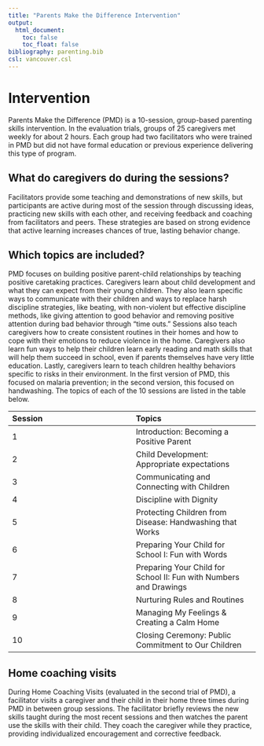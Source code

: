 ```yaml
---
title: "Parents Make the Difference Intervention"
output:
  html_document:
    toc: false
    toc_float: false
bibliography: parenting.bib
csl: vancouver.csl
---
```


# Intervention

Parents Make the Difference (PMD) is a 10-session, group-based parenting skills intervention. In the evaluation trials, groups of 25 caregivers met weekly for about 2 hours. Each group had two facilitators who were trained in PMD but did not have formal education or previous experience delivering this type of program. 

## What do caregivers do during the sessions? 

Facilitators provide some teaching and demonstrations of new skills, but participants are active during most of the session through discussing ideas, practicing new skills with each other, and receiving feedback and coaching from facilitators and peers. These strategies are based on strong evidence that active learning increases chances of true, lasting behavior change.

## Which topics are included? 

PMD focuses on building positive parent-child relationships by teaching positive caretaking practices. Caregivers learn about child development and what they can expect from their young children. They also learn specific ways to communicate with their children and ways to replace harsh discipline strategies, like beating, with non-violent but effective discipline methods, like giving attention to good behavior and removing positive attention during bad behavior through "time outs." Sessions also teach caregivers how to create consistent routines in their homes and how to cope with their emotions to reduce violence in the home. Caregivers also learn fun ways to help their children learn early reading and math skills that will help them succeed in school, even if parents themselves have very little education. Lastly, caregivers learn to teach children healthy behaviors specific to risks in their environment. In the first version of PMD, this focused on malaria prevention; in the second version, this focused on handwashing. The topics of each of the 10 sessions are listed in the table below. 

| Session | Topics |
|:---     |:---    |
| 1 | Introduction: Becoming a Positive Parent |
| 2 | Child Development: Appropriate expectations |
| 3 | Communicating and Connecting with Children |
| 4 | Discipline with Dignity |
| 5 |  Protecting Children from Disease: Handwashing that Works |
| 6 | Preparing Your Child for School I: Fun with Words |
| 7 |  Preparing Your Child for School II: Fun with Numbers and Drawings |
| 8 | Nurturing Rules and Routines |
| 9 | Managing My Feelings & Creating a Calm Home |
| 10 | Closing Ceremony: Public Commitment to Our Children |

## Home coaching visits

During Home Coaching Visits (evaluated in the second trial of PMD), a facilitator visits a caregiver and their child in their home three times during PMD in between group sessions. The facilitator briefly reviews the new skills taught during the most recent sessions and then watches the parent use the skills with their child. They coach the caregiver while they practice, providing individualized encouragement and corrective feedback.  
